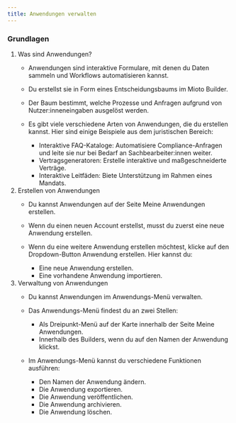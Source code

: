 ```yaml
---
title: Anwendungen verwalten
---
```


### Grundlagen

1. Was sind Anwendungen?
   * Anwendungen sind interaktive Formulare, mit denen du Daten sammeln und Workflows automatisieren kannst.
   * Du erstellst sie in Form eines Entscheidungsbaums im Mioto Builder.
   * Der Baum bestimmt, welche Prozesse und Anfragen aufgrund von Nutzer\:inneneingaben ausgelöst werden.
   * Es gibt viele verschiedene Arten von Anwendungen, die du erstellen kannst. Hier sind einige Beispiele aus dem juristischen Bereich:

     * Interaktive FAQ-Kataloge: Automatisiere Compliance-Anfragen und leite sie nur bei Bedarf an Sachbearbeiter\:innen weiter.
     * Vertragsgeneratoren: Erstelle interaktive und maßgeschneiderte Verträge.
     * Interaktive Leitfäden: Biete Unterstützung im Rahmen eines Mandats.
2. Erstellen von Anwendungen
   * Du kannst Anwendungen auf der Seite Meine Anwendungen erstellen.
   * Wenn du einen neuen Account erstellst, musst du zuerst eine neue Anwendung erstellen.
   * Wenn du eine weitere Anwendung erstellen möchtest, klicke auf den Dropdown-Button Anwendung erstellen. Hier kannst du:

     * Eine neue Anwendung erstellen.
     * Eine vorhandene Anwendung importieren.
3. Verwaltung von Anwendungen
   * Du kannst Anwendungen im Anwendungs-Menü verwalten.
   * Das Anwendungs-Menü findest du an zwei Stellen:

     * Als Dreipunkt-Menü auf der Karte innerhalb der Seite Meine Anwendungen.
     * Innerhalb des Builders, wenn du auf den Namen der Anwendung klickst.
   * Im Anwendungs-Menü kannst du verschiedene Funktionen ausführen:

     * Den Namen der Anwendung ändern.
     * Die Anwendung exportieren.
     * Die Anwendung veröffentlichen.
     * Die Anwendung archivieren.
     * Die Anwendung löschen.
